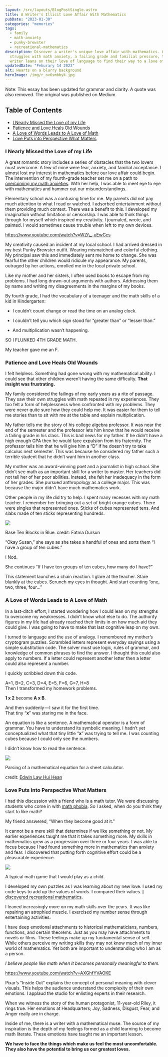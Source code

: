 ```yaml
---
layout: /src/layouts/BlogPostSingle.astro
title: A Writer's Illicit Love Affair With Mathematics
pubDate: "2023-01-30"
categories: "memories"
tags:
  - family
  - math-anxiety
  - punky-brewster
  - recreational-mathematics
description: Discover a writer's unique love affair with mathematics. Overcoming
  struggles with math anxiety, a failing grade and familial pressure, this
  writer leans on their love of language to find their way to a love of numbers.
updatedDate: "Feburary 14 2023"
alt: Hearts on a blurry background 
heroImage: /img/r_ov6smbbyk.jpg
---
```


Note: This essay has been updated for grammar and clarity. A quote was also removed. The original was published on Medium.

## Table of Contents

- [I Nearly Missed the Love of my Life](#i-nearly-missed-the-love-of-my-nbsp-life)
- [Patience and Love Heals Old Wounds](#patience-and-love-heals-old-nbsp-wounds)
- [A Love of Words Leads to A Love of Math](#a-love-of-words-leads-to-a-love-of-nbsp-math)
- [Love Puts into Perspective What Matters](#love-puts-into-perspective-what-nbsp-matters)

### I Nearly Missed the Love of my Life

A great romantic story includes a series of obstacles that the two lovers must overcome. A few of mine were fear, anxiety, and familial acceptance. I almost lost my interest in mathematics before our love affair could begin. The intervention of my fourth-grade teacher set me on a path to [overcoming my math anxieties](https://beautyofmathematics.com/about/). With her help, I was able to meet eye to eye with mathematics and hammer out our misunderstandings.

Elementary school was a confusing time for me. My parents did not pay much attention to what I read or watched. I adsorbed entertainment without them providing much context. There was a benefit to this. I developed my imagination without limitation or censorship. I was able to think things through for myself which inspired my creativity. I journaled, wrote, and painted. I would sometimes cause trouble when left to my own devices.

https://www.youtube.com/watch?v=WZi\_-uEwCcs

My creativity caused an incident at my local school. I had arrived dressed in my best Punky Brewster outfit. Wearing mismatched and colorful clothing. My principal saw this and immediately sent me home to change. She was fearful the other children would ridicule my appearance. My parents, outraged by her actions, enrolled me in the local private school.

Like my mother and her sisters, I often used books to escape from my problems. I had long drawn-out arguments with authors. Addressing them by name and writing my disagreements in the margins of my books.

By fourth grade, I had the vocabulary of a teenager and the math skills of a kid in Kindergarten:

- I couldn’t count change or read the time on an analog clock.

- I couldn’t tell you which sign stood for “greater than” or “lesser than.”

- And multiplication wasn’t happening.

SO I FLUNKED 4TH GRADE MATH.

My teacher gave me an F.

### Patience and Love Heals Old Wounds

I felt helpless. Something had gone wrong with my mathematical ability. I could see that other children weren’t having the same difficulty. **That insight was frustrating.**

My family considered the failings of my early years as a rite of passage. They saw their own struggles with math repeated in my experiences. They too felt a form of helplessness when confronted with my problems. They were never quite sure how they could help me. It was easier for them to tell me stories than to sit with me at the table and explain multiplication.

My father tells me the story of his college algebra professor. It was near the end of the semester and the professor lets him know that he would receive a failing grade in his class. This is bad news for my father. If he didn’t have a high enough GPA then he would face expulsion from his fraternity. The professor tells him that he will give him a “D” if he doesn’t try to take calculus next semester. This was because he considered my father such a terrible student that he didn’t want him in another class.

My mother was an award-winning poet and a journalist in high school. She didn’t see math as an important skill for a writer to master. Her teachers did not tell her of her poor abilities. Instead, she felt her inadequacy in the form of her grades. She pursued anthropology as a college major. This was because the major didn't have much mathematics work.

Other people in my life did try to help. I spent many recesses with my math teacher. I remember her bringing out a set of bright orange cubes. There were singles that represented ones. Sticks of cubes represented tens. And slabs made of ten sticks representing hundreds.

![](images/1*TRjp9f22iWsJm_BP77qxLg.jpeg)

Base Ten Blocks in Blue. credit: Fatma Dursun

“Okay Susan,” she says as she takes a handful of ones and sorts them “I have a group of ten cubes.”

I Nod.

She continues “If I have ten groups of ten cubes, how many do I have?”

This statement launches a chain reaction. I glare at the teacher. Stare blankly at the cubes. Scrunch my eyes in thought. And start counting “one, two, three, four…”

### A Love of Words Leads to A Love of Math

In a last-ditch effort, I started wondering how I could lean on my strengths to overcome my weaknesses. I didn’t know what else to do. The authority figures in my life had already reached their limits in on how much aid they could give. I was going to have to make that last cognitive leap on my own.

I turned to language and the use of analogy. I remembered my mother’s cryptogram puzzles. Scrambled letters represent everyday sayings using a simple substitution code. The solver must use logic, rules of grammar, and knowledge of common phrases to find the answer. I thought this could also apply to numbers. If a letter could represent another letter then a letter could also represent a number.

I quickly scribbled down this code.

A=1, B=2, C=3, D=4, E=5, F=6, G=7, H=8  
Then I transformed my homework problems.

**1 x 2** become **A x B**.

And then suddenly — I saw it for the first time.  
That tiny “**x**” was staring me in the face.

An equation is like a sentence. A mathematical operator is a form of grammar. You have to understand its symbolic meaning. I hadn’t yet conceptualized what that tiny little “**x**” was trying to tell me. I was counting cubes because I could only see the numbers.

I didn’t know how to read the sentence.

![](images/1*RLrZ9_HivaX2CXaRTwdBLQ.jpeg)

Parsing of a mathematical equation for a sheet calculator.

credit: [Edwin Law Hui Hean](https://www.mmu.edu.my/foe/internal-login/)

### Love Puts into Perspective What Matters

I had this discussion with a friend who is a math tutor. We were discussing students who come in with [math phobia](https://beautyofmathematics.com/what-math-anxiety-feels-like/). So I asked, when do you think they start to like math?

My friend answered, “When they become good at it.”

It cannot be a mere skill that determines if we like something or not. My earlier experiences taught me that it takes something more. My skills in mathematics grew as a progression over three or four years. I was able to focus because I had found something more in mathematics than anxiety and fear. I discovered that putting forth cognitive effort could be a pleasurable experience.

![](images/1*xR-VZZ4PPXiGmNgamlfrZg.jpeg)

A typical math game that I would play as a child.

I developed my own puzzles as I was learning about my new love. I used my code keys to add up the values of words. I compared their values. [I discovered recreational mathematics](https://www.npr.org/2014/04/12/302166509/martin-gardner-a-genius-of-recreational-mathematics).

I leaned increasingly more on my math skills over the years. It was like repairing an atrophied muscle. I exercised my number sense through entertaining activities.

I have deep emotional attachments to historical mathematicians, numbers, functions, and certain theorems. Just as you may have attachments to novels or films. These feelings make up my fundamental sense of self. While others perceive my writing skills they may not know much of my inner world of mathematics. Yet both are important to understanding who I am as a person.

_I believe people like math when it becomes personally meaningful to them._

https://www.youtube.com/watch?v=AXGhfYVAOKE

Pixar’s “Inside Out” explains the concept of personal meaning with clever visuals. This helps the audience understand the complexity of their own emotions. I applaud the studio for enlisting experts in their research.

When we witness the story of the human protagonist, 11-year-old Riley, it rings true. Her emotions at Headquarters; Joy, Sadness, Disgust, Fear, and Anger really are in charge.

Inside of me, there is a writer with a mathematical muse. The source of my inspiration is the depth of my feelings formed as a child learning to become math literate. These emotions have taught me an important lesson.

**We have to face the things which make us feel the most uncomfortable. They also have the potential to bring us our greatest loves.**

